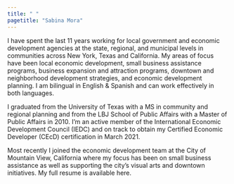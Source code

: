 ```yaml
---
title: " "
pagetitle: "Sabina Mora"
---
```


<link rel="stylesheet" href="styles.css" type="text/css">

I have spent the last 11 years working for local government and economic development agencies at the state, regional, and municipal levels in communities across New York, Texas and California. My areas of focus  have been local economic development, small business assistance programs, business expansion and attraction programs, downtown and neighborhood development strategies, and economic development planning. I am bilingual in English & Spanish and can work effectively in both languages. 

I graduated from the University of Texas with a MS in community and regional planning and from the LBJ School of Public Affairs with a Master of Public Affairs in 2010. I’m an active member of the International Economic Development Council (IEDC) and on track to obtain my Certified Economic Developer (CEcD) certification in March 2021.

Most recently I joined the economic development team at the City of Mountain View, California where my focus has been on small business assistance as well as supporting the city’s visual arts and downtown initiatives. 
My full resume is available here.
